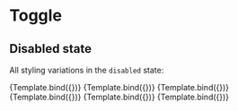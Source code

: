 

<Meta title="Components/Toggle/Disabled" component={Toggle} />


# Toggle

## Disabled state

All styling variations in the `disabled` state:

<Canvas>
  <Story
    name='Default'
    args={{ disabled: true, children: 'Disabled toggle button', id: 'id', value: 'value', variant: 'default' }}
  >
    {Template.bind({})}
  </Story>
  <Story
    name='Primary'
    args={{ disabled: true, children: 'Disabled toggle button', id: 'id', value: 'value',  variant: 'primary' }}
  >
    {Template.bind({})}
  </Story>
  <Story
    name='Success'
    args={{ disabled: true, children: 'Disabled toggle button', id: 'id', value: 'value',  variant: 'success' }}
  >
    {Template.bind({})}
  </Story>
  <Story
    name='Warning'
    args={{ disabled: true, children: 'Disabled toggle button', id: 'id', value: 'value',  variant: 'warning' }}
  >
    {Template.bind({})}
  </Story>
  <Story
    name='Danger'
    args={{ disabled: true, children: 'Disabled toggle button', id: 'id', value: 'value',  variant: 'danger' }}
  >
    {Template.bind({})}
  </Story>
  <Story
    name='Info'
    args={{ disabled: true, children: 'Disabled toggle button', id: 'id', value: 'value',  variant: 'info' }}
  >
    {Template.bind({})}
  </Story>
</Canvas>
